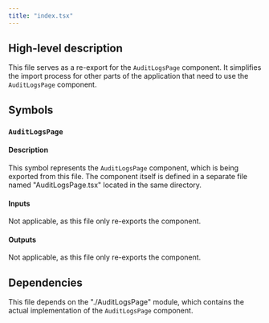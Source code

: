 ```yaml
---
title: "index.tsx"
---
```


## High-level description
This file serves as a re-export for the `AuditLogsPage` component. It simplifies the import process for other parts of the application that need to use the `AuditLogsPage` component.

## Symbols

### `AuditLogsPage`
#### Description
This symbol represents the `AuditLogsPage` component, which is being exported from this file. The component itself is defined in a separate file named "AuditLogsPage.tsx" located in the same directory.

#### Inputs
Not applicable, as this file only re-exports the component.

#### Outputs
Not applicable, as this file only re-exports the component.

## Dependencies
This file depends on the "./AuditLogsPage" module, which contains the actual implementation of the `AuditLogsPage` component.